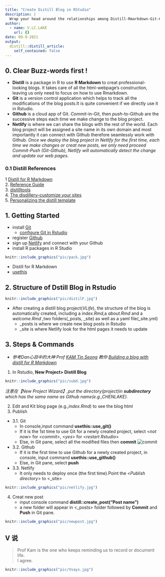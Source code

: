 ```yaml
---
title: "Create Distill Blog in RStudio"
description: |
  Wrap your head around the relationships among Distill-Rmarkdown-Git-Github-Netlify. Be familiarized with the commands necessary in Rstudio to create blog and to make new posts. 
author:
  - name: V.LC.LAKE
    url: {}
date: 09-9-2021
output:
  distill::distill_article:
    self_contained: false
---
```


## 0. Clear Buzz-words first !

* **Distill** is a package in R to use **R Markdown** to creat professional-looking blogs. It takes care of all the html-webpage's construction, leaving us only need to focus on how to use Rmarkdown.  
* **Git** is a version control application which helps to track all the modifications of the blog posts.It is quite convenient if we directly use it in Rstudio.    
* **Github** is a cloud app of Git. *Commit*-in-Git, then *push*-to-Github are the successive steps each time we make change to the blog project.    
* **Netlify** is where we can share the blogs with the rest of the world. Each blog project will be assigned a site name in its own domain and most importantly it can connect with Github therefore seamlessly work with Github. _Once we deploy the blog project in Netlify for the first time, each time we make changes or creat new posts, we only need proceed Commit-Push (Git-Github), Netlify will automatically detect the change and update our web pages._  

### 0.1 Distill References  

1 [Distill for R Markdown](https://rstudio.github.io/distill/)  
2. [Reference Guide](https://pkgs.rstudio.com/distill/reference/index.html)  
3. [distilltools](https://ellakaye.github.io/distilltools/)  
4. [The disdillery--customize your sites](https://jhelvy.github.io/distillery/index.html)  
5. [Personalizing the distill template](https://www.ericekholm.com/posts/2021-04-02-personalizing-the-distill-template/)  

## 1. Getting Started
+ install [Git](https://git-scm.com/downloads)  
  + [configure Git in Rstudio](https://r4dsa.netlify.app/posts/2021-05-22-git-in-rstudio/)  
+ register [Github](https://github.com/)  
+ sign up [Netlify](https://www.netlify.com/) and connect with your Github  
+ install R packages in R Studio   

```r
knitr::include_graphics("pic/pack.jpg")
```
  + Distill for R Markdown
  + [usethis](https://usethis.r-lib.org/)  


## 2. Structure of Dstill Blog in Rstudio  
```r
knitr::include_graphics("pic/distilF.jpg")
```

* After creating a distill blog project(*VLife*), the structure of the blog is automatically created, including a *index.Rmd*,a *about.Rmd* and a *welcome.Rmd* ,two folders(_posts, _site) as well as a yaml file(_site.yml)
  + _posts is where we create new blog posts in Rstudio  
  + _site is where Netlify look for the html pages it needs to update 
  
## 3. Steps & Commands  

* _参考Dan心目中的大神 Prof [KAM Tin Seong](https://faculty.smu.edu.sg/profile/kam-tin-seong-486) 教你 [Building a blog with distill for R Markdown](https://r4dsa.netlify.app/posts/2021-05-21-building-a-blog-with-distill-for-r-markdown/)_  

1. In Rstudio, **New Project> Distill Blog**   
 
```r
knitr::include_graphics("pic/subd.jpg")
```

  _注意在【New Project Wizard】,put the directory(project)in **subdirectory** which has the same name as Github name(e.g.,CHENLAKE)._  
  
2. Edit and Kit blog page (e.g.,*index.Rmd*) to see the blog html
3. Publish
  + 3.1. Git  
    + In console,input command **usethis::use_git()**    
    + If it is the 1st time to use Git for a newly created project, select <*not now*> for <*commit*>, <*yes*> for <*restart Rstudio*>  
    + Else, in Git pane, select all the modified files then **commit**   ![commit](pic/commit.jpg)

  + 3.2. Github  
    + If it is the first time to use Github for a newly created project, in console, input command **usethis::use_github()**  
    + Else, in Git pane, select **push** 
  
  + 3.3. Netlify  
    + It only needs to deploy once (the first time).Point the <*Publish directory*> to  <_site>    
    
```r
knitr::include_graphics("pic/netlify.jpg")
```

4. Creat new post   
   + input console command **distill::create_post("Post name")**  
   + a new folder will appear in <_posts> folder followed by  **Commit** and **Push** in Git pane.
   
```r
knitr::include_graphics("pic/newpost.jpg")
```

## V 说

> Prof Kam is the one who keeps reminding us to record or document life.  
  I agree.

```r
knitr::include_graphics("pic/Vsays.jpg")
```




